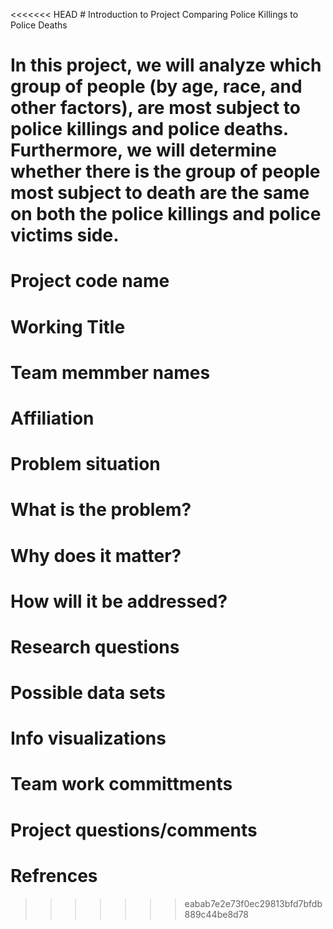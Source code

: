 <<<<<<< HEAD
# Introduction to Project Comparing Police Killings to Police Deaths

In this project, we will analyze which group of people (by age, race, and other factors), are most subject to police killings and police deaths. Furthermore, we will determine whether there is the group of people most subject to death are the same on both the police killings and police victims side.
=======
# Project code name 

# Working Title

# Team memmber names

# Affiliation

# Problem situation

# What is the problem?

# Why does it matter?

# How will it be addressed?

# Research questions

# Possible data sets

# Info visualizations

# Team work committments

# Project questions/comments

# Refrences
>>>>>>> eabab7e2e73f0ec29813bfd7bfdb889c44be8d78
